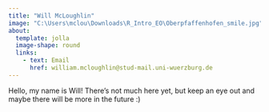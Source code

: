 ```yaml
---
title: "Will McLoughlin"
image: "C:\Users\mclou\Downloads\R_Intro_EO\Oberpfaffenhofen_smile.jpg"
about: 
  template: jolla
  image-shape: round
  links:
    - text: Email
      href: william.mcloughlin@stud-mail.uni-wuerzburg.de
---
```


Hello, my name is Will! There's not much here yet, but keep an eye out and maybe there will be more in the future :)

